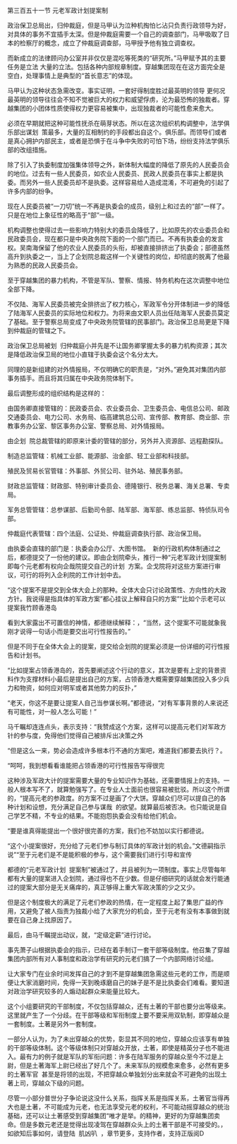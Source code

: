 

第三百五十一节 元老军政计划提案制

政治保卫总局出，归仲裁庭，但是马甲认为泣种机掏怕匕沾只负责行政领导为好，对具体的事务不宜插手太深。但是仲裁庭需要一个自己的调查部门，马甲吸取了日本的检察厅的概念，成立了仲裁庭调查部，马甲授予他有独立调查权。

而新成立的法律顾问办公室并非仅仅是混吃等死类的“研究所。”马甲赋予其的主要任务是立法 大量的立法。包括各种内部规章制度。穿越集团现在在这方面完全是空白，处理事情上是典型的“首长意志”的体现。

马甲认为这种状态急需改变。事实证明，一套好得制度胜过最英明的领导 更何况最英明的领导往往会不知不觉被巨大的权力和威望俘虏，沦为最恐怖的独裁者。穿越集团的小团体性质使得权力更容易被集中，出现独裁者的可能性愈来愈大。

必须在早期就把这种可能性抚杀在萌芽状态。所以在这次组织机构调整中，法学俱乐部出谋划  策最多，大量的互相制约的手段都出自这个。俱乐部。而领导们或者是真心拥护内部民主，或者是恐惧于在斗争中失败的可怕下场，纷纷支持法学俱乐部的改组措施。

除了引入了执委制度加强集体领导之外，新体制大幅度的降低了原先的人民委员会的地位。过去有一些人民委员，如农业人民委员、民政人民委员在事实上都是执委。而另外一些人民委员却不是执委。这样容易给人造成混淆，不可避免的引起了许多内部的纷争。

现在人民委员被“一刀切”统一不再是执委会的成员，级别上和过去的“部”一样了。只是在地位上象征性的略高于“部”一级。

机构调整也使得过去一些影响力特别大的委员会降低了，比如原先的农业委员会和民政委员会，现在都只是中央政务院下面的一个部门而已。不再有执委会的发言权。吴南海保留了他的农业人民委员的头衔，却被直接排挤出了执委会；部德虽然高升到执委之一，当上了企划院总裁这样一个关键性的岗位，却彻底的脱离了他最为熟悉的民政人民委员会。

至于穿越集团的暴力机构，不管是军队、警察、情报、特务机构在这次调整中地位全部下降。

不仅陆、海军人民委员被完全排挤出了权力核心，军政军令分开体制进一步的降低了陆海军人民委员的实际地位和权力。为将来由文职人员出任陆海军人民委员莫定了基础。至于警察总局变成了中央政务院管辖的民事部门。政治保卫总局更是下降到仲裁庭的管辖之下。

政治保卫总局被划  归仲裁庭小并先是不让国务卿掌握太多的暴力机构资源；其次是降低政治保卫局的地位小直辖于执委会这个名分太大。

同理的是新组建的对外情报局，不仅明确它的职责是，“对外。”避免其对集团内部事务插手。而且将其归属在中央政务院体制下。

最后调整形成的组织结构是这样的：

由国务卿直接管辖的：民政委员会、农业委员会、卫生委员会、电信总公司、邮政交通委员会、电力公司、水务局、临高建筑总公司、宣传部、教育部、商业部、宗教事务办公室、黎区事务办公室、警察总局、对外情报局。

由企划  院总裁管辖的即原来计委的管辖的部分，另外并入资源部、远程勘探队。

制造总监管辖：机械工业部、能源部、治金部、轻工业部和科技部。

殖民及贸易长官管辖：外事部、外贸公司、驻外站、殖民事务部。

财政总监管辖：财政部、特别审计委员会、德隆银行、税务总署、海关总署、专卖局。

军务总管管辖：总参谋部、后勤司令部、陆军部、海军部、练总监部、特侦队司令部。

仲裁庭代表管辖：四个法庭、公证处、仲裁庭调查执行部、政治保卫局。

由执委会直辖的部门是：执委会办公厅、大图书馆。  新的行政机构体制通过之后，都德提交了一份他的建议。即由企划院牵头，推行一种“元老军政计划提案制即每个元老都有权向企哉院提交自己的计划  方案。企戈院将对这些方案进行审议，可行的将列入企利院的工作计划中去。

“这个提案不是提交到全体大会上的那种。全体大会只讨论政策性、方向性的大政方针。我说得是指具体的军政方案”都心挂议上解释自只的方案”“比如个示老可以提案我竹顾香港岛

看到大家露出不可置信的神情，都德继续解释：，“当然，这个提案不可能就象我刚才说得一句话小而是要交出可行性报告的。”

但是不同于在全体大会上的提案，提交给企划院的提案必须是一份详细的可行性报告和计划书。

“比如提案占领香港岛的，首先要阐述这个行动的意义，其次是要有上定的背景资料作为支撑材料小最后是提出自己的方案，占领香港大概需要穿越集团投入多少兵力和物资，如何应对明军或者其他势力的反扑，”

“老天，你这不是要让提案人自己当参谋长啊。”都德说，“对有军事背景的人来说还有可能性，对一般人怎么可能！”

马千瞩却连连点头，表示支持：“我赞成这个方案，这样可以提高元老们对军政方针的参与度，免得他们觉得自己被排斥出决策之外

“但是这么一来，势必会造成许多根本行不通的方案吧，难道我们都要去执行？。

“呵呵，我到想看看谁能把占领香港的可行性报告写得很完

这种涉及军政大计的提案需要大量的专业知识作为基础，还需要情报上的支持。一般人根本写不了，就算勉强写了。在专业人士面前也很容易被批驳。所以这个所谓的，“提高元老的参政度。的方案不过是画了个大饼。穿越众们尽可以提自己的各种计划和设想，充分满足自己参与谋哉  的欲望。就算最后被否决。也只能说是自己学艺不精，不专业的结果。不能抱怨执委会没有给他们机会。

“要是谁真得能提出一个很好很完善的方案，我们也不妨加以实行都德说。

“这个小提案很好，充分给了元老们参与制订具体的军政计划的机会。”文德嗣指示说”“至于元老们是不是能积极的参与，这个需要我们进行引导和宣传

都德的“元老军政计划  提案制”被通过了，并且被列为一项制度。事实上尽管每年都有大量的提案进入企划院，通过得也不在少数。但是仔细研究的话就会发行能通过的提案大部分是无关痛痒的，真正够得上重大军政决策的少之又少。

但是这个制度极大的满足了元老们参政的热情，在一定程度上起了集思广益的作用，又避免了被人指责为独裁小给了大家充分的机会，至于元老有没有本事做到就要在自己身上找原因了。

最后，由马千瞩提出动议，就，“定级定薪”进行讨论。

事先萧子山根据执委会的指示，已经在着手制订一套干部等级制度。他召集了穿越集团内部所有对人事制度和政治学有研究的元老们搞了一个内部网络讨论组。

让大家专门在业余时间发挥自己的才到不是穿越集团急需这些元老的工作，而是顺便让大家消磨时间，免得一天到晚琢磨自己的妹子是不是比执委会们难看。要知道对政治学研究较多的人煽动起群众来能量比较大。

这个小组要研究的干部制度，不仅包括穿越众，还有土著的干部也要分出等级来。这里就产生了一个分歧。在干部等级和军衔制度上要不要采用双轨制，即穿越众是一套制度。土著是另外一套制度。

一部分人认为，为了未出穿越众的优势，彰显其不同的地位，穿越众应该享有单独的干部等级体制。这个等级体制只对穿越众开放，土著，即使是精英分子也不能进入。最有力的例子就是军队的军衔问题：许多在陆军服务的穿越众至今不过是上尉，但是土著海军上尉已经出了好几个了。未来军队的规模愈来愈多，必然有更多的土著军官  甚至是将领的出现，不把穿越众单独划分出来就会不可避免的出现土著上司，穿越众下级的问题。

尽管一小部分普世分子争论说这没什么关系，指挥关系是指挥关系，土著官当得再大也是土著，不可能成为元老，也无法享受元老的权利，不可能动摇穿越众的统治基础，还可以让土著感受到穿越集团“唯才是举。的精神，更好的为穿越集团卖命。但是多数元老还是觉得出现凌驾在穿越群众头上的土著干部是不可接受的。，如欲知后事如何，请登陆  肌凶叭  ，章节更多，支持作者，支持正版阅D

